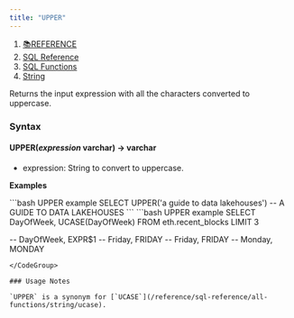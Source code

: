 ```yaml
---
title: "UPPER"
---
```


1. [📚REFERENCE](/reference)
2. [SQL Reference](/reference/sql-reference)
3. [SQL Functions](/reference/sql-reference/all-functions)
4. [String](/reference/sql-reference/all-functions/string)

Returns the input expression with all the characters converted to uppercase.

### Syntax

#### UPPER(*expression* varchar) → varchar

* expression: String to convert to uppercase.

**Examples**

<CodeGroup>
  ```bash UPPER example
  SELECT UPPER('a guide to data lakehouses')
  -- A GUIDE TO DATA LAKEHOUSES
  ```
</CodeGroup>

<CodeGroup>
  ```bash UPPER example
  SELECT DayOfWeek, UCASE(DayOfWeek) 
    FROM eth.recent_blocks 
    LIMIT 3

  -- DayOfWeek, EXPR$1
  -- Friday, FRIDAY
  -- Friday, FRIDAY
  -- Monday, MONDAY
  ```
</CodeGroup>

### Usage Notes

`UPPER` is a synonym for [`UCASE`](/reference/sql-reference/all-functions/string/ucase).
